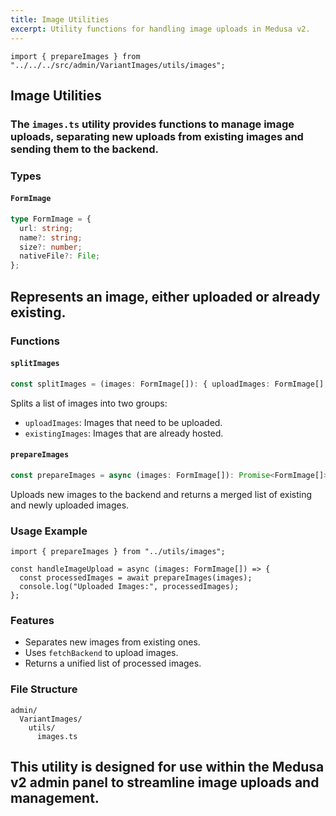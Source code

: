 ```yaml
---
title: Image Utilities
excerpt: Utility functions for handling image uploads in Medusa v2.
---
```



```tsx copy
import { prepareImages } from "../../../src/admin/VariantImages/utils/images";
```

## Image Utilities

### The `images.ts` utility provides functions to manage image uploads, separating new uploads from existing images and sending them to the backend.

### Types

#### `FormImage`

```ts
type FormImage = {
  url: string;
  name?: string;
  size?: number;
  nativeFile?: File;
};
```

## Represents an image, either uploaded or already existing.

### Functions

#### `splitImages`

```ts
const splitImages = (images: FormImage[]): { uploadImages: FormImage[]; existingImages: FormImage[] };
```

Splits a list of images into two groups:
- `uploadImages`: Images that need to be uploaded.
- `existingImages`: Images that are already hosted.

#### `prepareImages`

```ts
const prepareImages = async (images: FormImage[]): Promise<FormImage[]>;
```

Uploads new images to the backend and returns a merged list of existing and newly uploaded images.

### Usage Example

```tsx copy
import { prepareImages } from "../utils/images";

const handleImageUpload = async (images: FormImage[]) => {
  const processedImages = await prepareImages(images);
  console.log("Uploaded Images:", processedImages);
};
```

### Features

- Separates new images from existing ones.
- Uses `fetchBackend` to upload images.
- Returns a unified list of processed images.

### File Structure

```
admin/
  VariantImages/
    utils/
      images.ts
```

## This utility is designed for use within the Medusa v2 admin panel to streamline image uploads and management.
